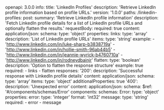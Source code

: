openapi: 3.0.0
info:
  title: 'LinkedIn Profiles'
  description: 'Retrieve LinkedIn profile information based on profile URLs.'
  version: '1.0.0'
paths:
  /linkedin-profiles:
    post:
      summary: 'Retrieve LinkedIn profile information'
      description: 'Fetch LinkedIn profile details for a list of LinkedIn profile URLs and optionally flatten the results.'
      requestBody:
        required: true
        content:
          application/json:
            schema:
              type: 'object'
              properties:
                links:
                  type: 'array'
                  description: 'List of LinkedIn profile URLs'
                  items:
                    type: 'string'
                  example:
                    - 'http://www.linkedin.com/in/luke-sharp-b3838719a'
                    - 'http://www.linkedin.com/in/hollie-smith-96ab44b5'
                    - 'http://www.linkedin.com/in/jeannie-wyrick-b4760710a'
                    - 'http://www.linkedin.com/in/rodneydbainjr'
                flatten:
                  type: 'boolean'
                  description: 'Option to flatten the response structure'
                  example: true
              required:
                - links
                - flatten
      responses:
        '200':
          description: 'Successful response with LinkedIn profile details'
          content:
            application/json:
              schema:
                type: 'array'
                items:
                  type: 'object'
                  additionalProperties: true
        '400':
          description: 'Unexpected error'
          content:
            application/json:
              schema:
                $ref: '#/components/schemas/Error'
components:
  schemas:
    Error:
      type: 'object'
      properties:
        error:
          type: 'integer'
          format: 'int32'
        message:
          type: 'string'
      required:
        - error
        - message
